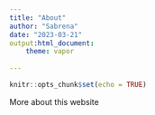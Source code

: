 ```yaml
---
title: "About"
author: "Sabrena"
date: "2023-03-21"
output:html_document:
    theme: vapor
    
---
```


```r
knitr::opts_chunk$set(echo = TRUE)
```

More about this website



